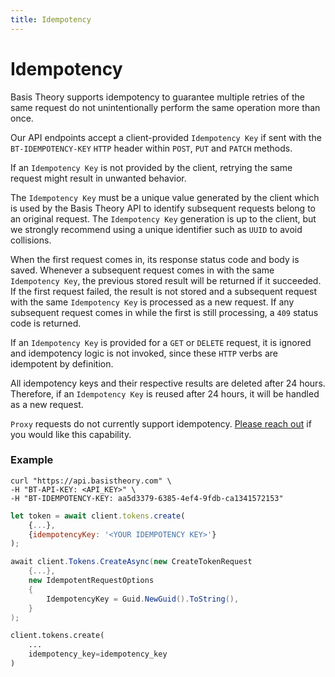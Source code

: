 ```yaml
---
title: Idempotency
---
```



# Idempotency

Basis Theory supports idempotency to guarantee multiple retries of the same request do not
unintentionally perform the same operation more than once.

Our API endpoints accept a client-provided `Idempotency Key` if sent with the `BT-IDEMPOTENCY-KEY` `HTTP` header within `POST`, `PUT` and `PATCH` methods.

If an `Idempotency Key` is not provided by the client, retrying the same request might result in unwanted behavior.

The `Idempotency Key` must be a unique value generated by the client which is used by the Basis Theory
API to identify subsequent requests belong to an original request. The `Idempotency Key` generation is up to the
client, but we strongly recommend using a unique identifier such as `UUID` to avoid collisions.

When the first request comes in, its response status code and body is saved. Whenever a subsequent
request comes in with the same `Idempotency Key`, the previous stored result will be returned if it
succeeded. If the first request failed, the result is not stored and a subsequent request with the
same `Idempotency Key` is processed as a new request. If any subsequent request comes in while
the first is still processing, a `409` status code is returned.

If an `Idempotency Key` is provided for a `GET` or `DELETE` request, it is ignored and idempotency logic
is not invoked, since these `HTTP` verbs are idempotent by definition.

All idempotency keys and their respective results are deleted after 24 hours. Therefore, if an
`Idempotency Key` is reused after 24 hours, it will be handled as a new request.

<Alert><code>Proxy</code> requests do not currently support idempotency. <a href="https://basistheory.com/contact">Please
  reach out</a> if you would like this capability.</Alert>

### Example

<Tabs className="bt-tabs" groupId="languages">
  <TabItem value="shell" label="cURL">

```shell showLineNumbers
curl "https://api.basistheory.com" \
-H "BT-API-KEY: <API_KEY>" \
-H "BT-IDEMPOTENCY-KEY: aa5d3379-6385-4ef4-9fdb-ca1341572153"
```

  </TabItem>
  <TabItem value="javascript" label="JavaScript">

```javascript showLineNumbers
let token = await client.tokens.create(
    {...},
    {idempotencyKey: '<YOUR IDEMPOTENCY KEY>'}
);
```

  </TabItem>
  <TabItem value="csharp" label="C#">

```csharp showLineNumbers
await client.Tokens.CreateAsync(new CreateTokenRequest
    {...},
    new IdempotentRequestOptions
    {
        IdempotencyKey = Guid.NewGuid().ToString(),
    }
);
```

  </TabItem>
  <TabItem value="python" label="Python">

```python showLineNumbers
client.tokens.create(
    ...
    idempotency_key=idempotency_key
)
```

  </TabItem>
</Tabs>
